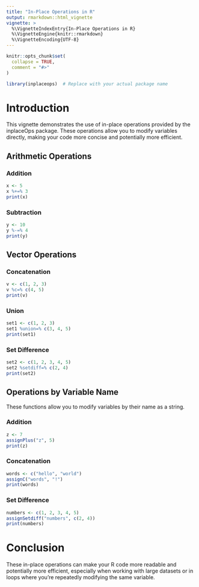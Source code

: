 ```yaml
---
title: "In-Place Operations in R"
output: rmarkdown::html_vignette
vignette: >
  %\VignetteIndexEntry{In-Place Operations in R}
  %\VignetteEngine{knitr::rmarkdown}
  %\VignetteEncoding{UTF-8}
---
```


```r
knitr::opts_chunk$set(
  collapse = TRUE,
  comment = "#>"
)
```

```r
library(inplaceops)  # Replace with your actual package name
```

# Introduction

This vignette demonstrates the use of in-place operations provided by the inplaceOps package. These operations allow you to modify variables directly, making your code more concise and potentially more efficient.

## Arithmetic Operations

### Addition

```r
x <- 5
x %+=% 3
print(x)
```

### Subtraction

```r
y <- 10
y %-=% 4
print(y)
```

## Vector Operations

### Concatenation

```r
v <- c(1, 2, 3)
v %c=% c(4, 5)
print(v)
```

### Union

```r
set1 <- c(1, 2, 3)
set1 %union=% c(3, 4, 5)
print(set1)
```

### Set Difference

```r
set2 <- c(1, 2, 3, 4, 5)
set2 %setdiff=% c(2, 4)
print(set2)
```

## Operations by Variable Name

These functions allow you to modify variables by their name as a string.

### Addition

```r
z <- 7
assignPlus("z", 5)
print(z)
```

### Concatenation

```r
words <- c("hello", "world")
assignC("words", "!")
print(words)
```

### Set Difference

```r
numbers <- c(1, 2, 3, 4, 5)
assignSetdiff("numbers", c(2, 4))
print(numbers)
```

# Conclusion

These in-place operations can make your R code more readable and potentially more efficient, especially when working with large datasets or in loops where you're repeatedly modifying the same variable.
